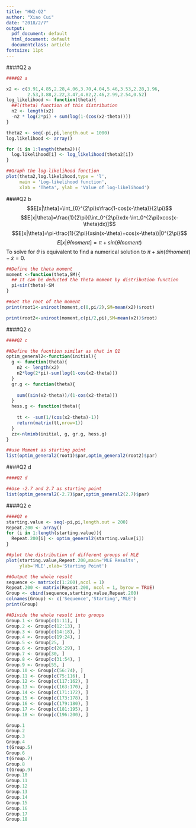 ---
title: "HW2-Q2"
author: "Xiao Cui"
date: "2018/2/7"
output:
  pdf_document: default
  html_document: default
  documentclass: article
fontsize: 11pt
---
####Q2 a
```{r, echo = FALSE,warning = FALSE}
####Q2 a

x2 <- c(3.91,4.85,2.28,4.06,3.70,4.04,5.46,3.53,2.28,1.96,
        2.53,3.88,2.22,3.47,4.82,2.46,2.99,2.54,0.52)
log_likelihood <- function(theta){
  ##l(theta) function of this distribution
  n2 <- length(x2)
  -n2 * log(2*pi) + sum(log(1-(cos(x2-theta))))
}

theta2 <- seq(-pi,pi,length.out = 1000)
log.likelihood <- array()

for (i in 1:length(theta2)){
  log.likelihood[i] <- log_likelihood(theta2[i])
}

##Graph the log-likelihood function
plot(theta2,log.likelihood,type = 'l',
     main = 'Log-likelihood function',
     xlab = 'Theta', ylab = 'Value of log-likelihood')

```

####Q2 b
$$E[x|\theta]=\int_{0}^{2\pi}x\frac{1-cos(x-\theta)}{2\pi}$$ $$E[x|\theta]=\frac{1}{2\pi}[\int_0^{2\pi}xdx-\int_0^{2\pi}xcos(x-\theta)dx)]$$ $$E[x|\theta]=\pi-\frac{1}{2\pi}(xsin(x-\theta)+cos(x-\theta))|0^{2\pi}$$ $$E[x|\hat{\theta}{moment}]=\pi+sin(\hat{\theta}{moment})$$ To solve for $\theta$ is equivalent to find a numerical solution to $\pi+sin(\hat{\theta}{moment})-\bar{x} = 0$. 

```{r, echo = FALSE,warning = FALSE}

##Define the theta moment
moment <-function(theta,SM){
  ## It can be deducted the theta moment by distribution function
  pi+sin(theta)-SM
}

##Get the root of the moment
print(root1<-uniroot(moment,c(0,pi/2),SM=mean(x2))$root)

print(root2<-uniroot(moment,c(pi/2,pi),SM=mean(x2))$root)
```

####Q2 c
```{r, echo = FALSE,warning = FALSE}
####Q2 c

##Define the fucntion similar as that in Q1
optim_general2<-function(initial){
  g <- function(theta){
    n2 <- length(x2)
    n2*log(2*pi)-sum(log(1-cos(x2-theta)))  
  }
  gr.g <- function(theta){
    
    sum((sin(x2-theta))/(1-cos(x2-theta)))
  }
  hess.g <- function(theta){
    
    tt <- -sum(1/(cos(x2-theta)-1))
    return(matrix(tt,nrow=1))
  }
  zz<-nlminb(initial, g, gr.g, hess.g)
}

##use Moment as starting point
list(optim_general2(root1)$par,optim_general2(root2)$par)

```


####Q2 d
```{r, echo = FALSE,warning = FALSE}
####Q2 d

##Use -2.7 and 2.7 as starting point
list(optim_general2(-2.7)$par,optim_general2(2.7)$par)
```


####Q2 e
```{r, echo = FALSE,warning = FALSE}
####Q2 e
starting.value <- seq(-pi,pi,length.out = 200)
Repeat.200 <- array()
for (i in 1:length(starting.value)){
  Repeat.200[i] <- optim_general2(starting.value[i])
}

##plot the distribution of different groups of MLE
plot(starting.value,Repeat.200,main='MLE Results',
     ylab='MLE',xlab='Starting Point')

##Output the whole result
sequence <- matrix(c(1:200),ncol = 1)
Repeat.200 <- matrix(Repeat.200, ncol = 1, byrow = TRUE)
Group <- cbind(sequence,starting.value,Repeat.200)
colnames(Group) <- c('Sequence','Starting','MLE')
print(Group)

##Divide the whole result into groups
Group.1 <- Group[c(1:11), ]
Group.2 <- Group[c(12:13), ]
Group.3 <- Group[c(14:18), ]
Group.4 <- Group[c(19:24), ]
Group.5 <- Group[25, ]
Group.6 <- Group[c(26:29), ]
Group.7 <- Group[30, ]
Group.8 <- Group[c(31:54), ]
Group.9 <- Group[55, ]
Group.10 <- Group[c(56:74), ]
Group.11 <- Group[c(75:116), ]
Group.12 <- Group[c(117:162), ]
Group.13 <- Group[c(163:170), ]
Group.14 <- Group[c(171:172), ]
Group.15 <- Group[c(173:178), ]
Group.16 <- Group[c(179:180), ]
Group.17 <- Group[c(181:195), ]
Group.18 <- Group[c(196:200), ]

Group.1 
Group.2
Group.3 
Group.4 
t(Group.5)
Group.6 
t(Group.7)
Group.8 
t(Group.9)
Group.10 
Group.11 
Group.12 
Group.13 
Group.14 
Group.15 
Group.16 
Group.17 
Group.18

```
